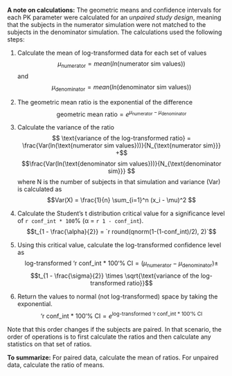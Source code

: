 **A note on calculations:** The geometric means and confidence intervals for each PK parameter were calculated for an *unpaired study design*, meaning that the subjects in the numerator simulation were not matched to the subjects in the denominator simulation. The calculations used the following steps:

1. Calculate the mean of log-transformed data for each set of values $$\mu_\text{numerator}=mean(ln(\text{numerator sim values}))$$ and $$\mu_\text{denominator}=mean(ln(\text{denominator sim values}))$$

2. The geometric mean ratio is the exponential of the difference $$\text{geometric mean ratio} = e^{\mu_\text{numerator} - \mu_\text{denominator}} $$

3. Calculate the variance of the ratio $$ \text{variance of the log-transformed ratio} = \frac{Var(ln(\text{numerator sim values}))}{N_{\text{numerator sim}}} +$$ $$\frac{Var(ln(\text{denominator sim values}))}{N_{\text{denominator sim}}} $$
where N is the number of subjects in that simulation and variance (Var) is calculated as $$Var(X) = \frac{1}{n} \sum_{i=1}^n (x_i - \mu)^2 $$ 

4. Calculate the Student's t distribution critical value for a significance level of `r conf_int * 100`% (&alpha; = `r 1 - conf_int`).  $$t_{1 - \frac{\alpha}{2}} = `r round(qnorm(1-(1-conf_int)/2), 2)`$$

5. Using this critical value, calculate the log-transformed confidence level as $$\text{log-transformed `r conf_int * 100`% CI} = (\mu_\text{numerator} - \mu_\text{denominator}) \pm$$ $$t_{1 - \frac{\sigma}{2}} \times \sqrt{\text{variance of the log-transformed ratio}}$$

6. Return the values to normal (not log-transformed) space by taking the exponential. $$ \text{`r conf_int * 100`% CI} = e^{\text{log-transformed `r conf_int * 100`% CI}}$$

Note that this order changes if the subjects are paired. In that scenario, the order of operations is to first calculate the ratios and then calculate any statistics on that set of ratios. 

**To summarize:** For paired data, calculate the mean of ratios. For unpaired data, calculate the ratio of means.  



